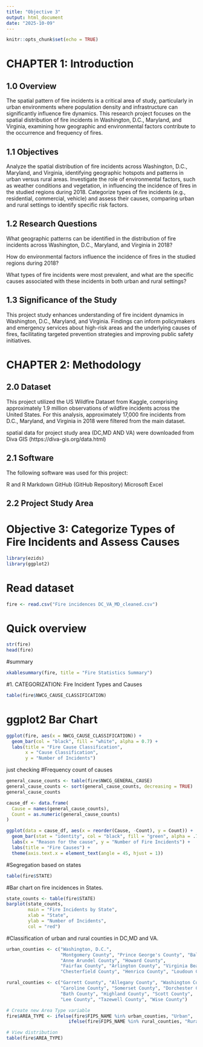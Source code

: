 ```yaml
---
title: "Objective 3"
output: html_document
date: "2025-10-09"
---
```


```r
knitr::opts_chunk$set(echo = TRUE)
```

#  CHAPTER 1: Introduction
## 1.0 Overview

The spatial pattern of fire incidents is a critical area of study, particularly in urban environments where population density and infrastructure can significantly influence fire dynamics. This research project focuses on the spatial distribution of fire incidents in Washington, D.C., Maryland, and Virginia, examining how geographic and environmental factors contribute to the occurrence and frequency of fires.

## 1.1 Objectives

Analyze the spatial distribution of fire incidents across Washington, D.C., Maryland, and Virginia, identifying geographic hotspots and patterns in urban versus rural areas.
Investigate the role of environmental factors, such as weather conditions and vegetation, in influencing the incidence of fires in the studied regions during 2018.
Categorize types of fire incidents (e.g., residential, commercial, vehicle) and assess their causes, comparing urban and rural settings to identify specific risk factors.

## 1.2 Research Questions

What geographic patterns can be identified in the distribution of fire incidents across Washington, D.C., Maryland, and Virginia in 2018?

How do environmental factors influence the incidence of fires in the studied regions during 2018?

What types of fire incidents were most prevalent, and what are the specific causes associated with these incidents in both urban and rural settings?

## 1.3 Significance of the Study
This project study enhances understanding of fire incident dynamics in Washington, D.C., Maryland, and Virginia. Findings can inform policymakers and emergency services about high-risk areas and the underlying causes of fires, facilitating targeted prevention strategies and improving public safety initiatives.

#  CHAPTER 2: Methodology
## 2.0 Dataset 
This project utilized the US Wildfire Dataset from Kaggle, comprising approximately 1.9 million observations of wildfire incidents across the United States. For this analysis, approximately 17,000 fire incidents from D.C., Maryland, and Virginia in 2018 were filtered from the main dataset.

spatial data for project study area (DC,MD AND VA) were downloaded from Diva GIS (https://diva-gis.org/data.html)

## 2.1 Software
The following software was used for this project:

R and R Markdown
GitHub (GitHub Repository)
Microsoft Excel

## 2.2 Project Study Area
# Objective 3: Categorize Types of Fire Incidents and Assess Causes

```r
library(ezids)
library(ggplot2)
```


# Read dataset
```r
fire <- read.csv("Fire incidences DC_VA_MD_cleaned.csv")
```


# Quick overview
```r
str(fire)
head(fire)
```


#summary 
```r
xkablesummary(fire, title = "Fire Statistics Summary")
```

#1. CATEGORIZATION: Fire Incident Types and Causes

```r
table(fire$NWCG_CAUSE_CLASSIFICATION)
```


# ggplot2 Bar Chart
```r
ggplot(fire, aes(x = NWCG_CAUSE_CLASSIFICATION)) +
  geom_bar(col = "black", fill = "white", alpha = 0.7) +
  labs(title = "Fire Cause Classification",
       x = "Cause Classification",
       y = "Number of Incidents")
```

just checking
#Frequency count of causes
```r
general_cause_counts <- table(fire$NWCG_GENERAL_CAUSE)
general_cause_counts <- sort(general_cause_counts, decreasing = TRUE)
general_cause_counts
```

```r
cause_df <- data.frame(
  Cause = names(general_cause_counts),
  Count = as.numeric(general_cause_counts)
)
```
```r
ggplot(data = cause_df, aes(x = reorder(Cause, -Count), y = Count)) + 
  geom_bar(stat = "identity", col = "black", fill = "green", alpha = .7) + 
  labs(x = "Reason for the cause", y = "Number of Fire Incidents") +
  labs(title = "Fire Causes") +
  theme(axis.text.x = element_text(angle = 45, hjust = 1))
```
#Segregation based on states
```r
table(fire$STATE)
```

#Bar chart on fire incidences in States.
```r
state_counts <- table(fire$STATE)
barplot(state_counts,
        main = "Fire Incidents by State",
        xlab = "State",
        ylab = "Number of Incidents",
        col = "red")
``` 

#Classification of urban and rural counties in DC,MD and VA.
```r
urban_counties <- c("Washington, D.C.",
                    "Montgomery County", "Prince George's County", "Baltimore City",
                    "Anne Arundel County", "Howard County",
                    "Fairfax County", "Arlington County", "Virginia Beach City",
                    "Chesterfield County", "Henrico County", "Loudoun County")

rural_counties <- c("Garrett County", "Allegany County", "Washington County",
                    "Caroline County", "Somerset County", "Dorchester County",
                    "Bath County", "Highland County", "Scott County",
                    "Lee County", "Tazewell County", "Wise County")

# Create new Area Type variable
fire$AREA_TYPE <- ifelse(fire$FIPS_NAME %in% urban_counties, "Urban",
                       ifelse(fire$FIPS_NAME %in% rural_counties, "Rural", "Other"))

# View distribution
table(fire$AREA_TYPE)
```
